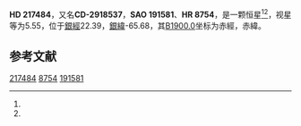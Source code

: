 {{Starbox begin
| name = HD 217484
}}
{{Starbox observe
| epoch = [[J2000.0|J2000.0]]
| constell = {{星座名待查}}<ref name=SIMBAD>{{cite web
 | url=http://simbad.u-strasbg.fr/simbad/sim-id?Ident=HR+8754
 | title =Pulsating variable Star
 | publisher=Centre de Données astronomiques de Strasbourg
 | work=SIMBAD
 | accessdate=2012-07-13}}</ref><ref name=DATA>{{cite web
 | url=http://vizier.u-strasbg.fr/viz-bin/VizieR-5?-out.add=.&-source=5050&-corr=PK=HR&-out.max=9999&HR=8754
 | title=VizieR Detailed Page
 | accessdate=2012-07-13
 | archive-date=2016-03-04
 | archive-url=https://web.archive.org/web/20160304232549/http://vizier.u-strasbg.fr/viz-bin/VizieR-5?-out.add=.&-source=5050&-corr=PK=HR&-out.max=9999&HR=8754
 | dead-url=no
 }}</ref>
| 星官 = 
| ra = {{RA|23|1|19.4}}<ref name=SIMBAD /><ref name=DATA />
| dec = {{DEC|-28|51|13}}<ref name=SIMBAD /><ref name=DATA />
| appmag_v = 5.55<ref name=SIMBAD /><ref name=DATA />
}}
{{Starbox character
| class = K3III<ref name=SIMBAD /><ref name=DATA />
| b-v = 1.35<ref name=SIMBAD /><ref name=DATA />
| u-b = 1.51<ref name=SIMBAD /><ref name=DATA />
| r-i = <ref name=SIMBAD /><ref name=DATA />
| variable = 
}}
{{Starbox astrometry
| radial_v = 1.51
| prop_mo_ra = -25
| parallax = 
| p_error = 
}}
{{Starbox catalog
| names =CD-2918537，[[SAO星表|SAO]] 191581，[[HD星表|HD]] 217484，[[HR星表|HR]] 8754}}
{{Starbox reference |Simbad=HR+8754}}
{{Starbox end}}

'''HD 217484'''，又名'''CD-2918537'''，'''SAO 191581'''、'''HR 8754'''，是一颗恒星<ref name=SIMBAD /><ref name=DATA />，视星等为5.55，位于[[銀道座標系|銀經]]22.39，[[銀道座標系|銀緯]]-65.68，其[[B1900.0|B1900.0]]坐标为赤經{{RA|22|55|51.8}}，赤緯{{DEC|-29|-65.68|25}}。

== 参考文献 ==
{{reflist}}

{{star-stub}}

[[Category:HD和HDE天體|217484]]
[[Category:HR天體|8754]]
[[Category:SAO天體|191581]]